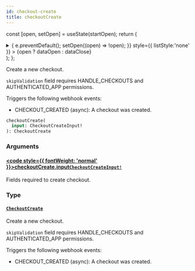 ```yaml
---
id: checkout-create
title: checkoutCreate
---
```






const [open, setOpen] = useState(startOpen);
return (
<details {...(open ? { open: true } : {})} className="details" style={{ border:'none', boxShadow:'none', background:'var(--ifm-background-color)' }}>
<summary
onClick={(e) => {
e.preventDefault();
setOpen((open) => !open);
}}
style={{ listStyle:'none' }} >
{open ? dataOpen : dataClose}
</summary>
{open && children}
</details>
);
};

Create a new checkout.

`skipValidation` field requires HANDLE_CHECKOUTS and AUTHENTICATED_APP permissions.

Triggers the following webhook events:

- CHECKOUT_CREATED (async): A checkout was created.

```graphql
checkoutCreate(
  input: CheckoutCreateInput!
): CheckoutCreate
```

### Arguments

#### [<code style={{ fontWeight: 'normal' }}>checkoutCreate.<b>input</b></code>](#)<Bullet />[`CheckoutCreateInput!`](../../../api-reference/checkout/inputs/checkout-create-input.mdx) <Badge class="badge badge--secondary" text="non-null"/> <Badge class="badge badge--secondary" text="input"/> <Badge class="badge badge--secondary" text="checkout"/>

Fields required to create checkout.

### Type

#### [`CheckoutCreate`](../../../api-reference/checkout/objects/checkout-create.mdx) <Badge class="badge badge--secondary" text="object"/> <Badge class="badge badge--secondary" text="checkout"/>

Create a new checkout.

`skipValidation` field requires HANDLE_CHECKOUTS and AUTHENTICATED_APP permissions.

Triggers the following webhook events:

- CHECKOUT_CREATED (async): A checkout was created.

